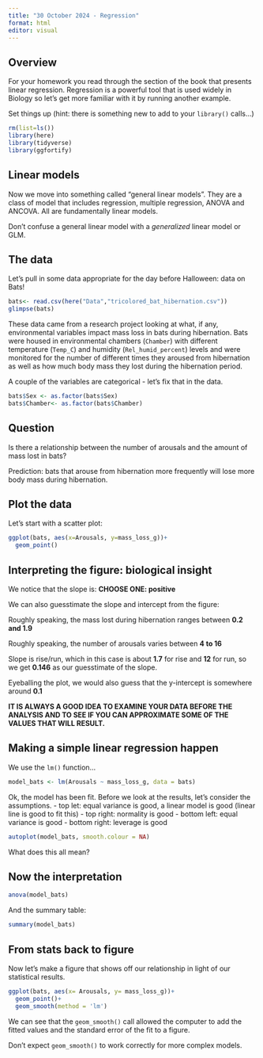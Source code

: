 ```yaml
---
title: "30 October 2024 - Regression"
format: html
editor: visual
---
```


## Overview

For your homework you read through the section of the book that presents linear regression. Regression is a powerful tool that is used widely in Biology so let's get more familiar with it by running another example.

Set things up (hint: there is something new to add to your `library()` calls...)

```r
rm(list=ls())
library(here)
library(tidyverse)
library(ggfortify)
```

## Linear models

Now we move into something called "general linear models". They are a class of model that includes regression, multiple regression, ANOVA and ANCOVA. All are fundamentally linear models.

Don't confuse a general linear model with a *generalized* linear model or GLM.

## The data

Let's pull in some data appropriate for the day before Halloween: data on Bats!

```r
bats<- read.csv(here("Data","tricolored_bat_hibernation.csv"))
glimpse(bats)
```

These data came from a research project looking at what, if any, environmental variables impact mass loss in bats during hibernation. Bats were housed in environmental chambers (`Chamber`) with different temperature (`Temp_C`) and humidity (`Rel_humid_percent`) levels and were monitored for the number of different times they aroused from hibernation as well as how much body mass they lost during the hibernation period.

A couple of the variables are categorical - let's fix that in the data.

```r
bats$Sex <- as.factor(bats$Sex)
bats$Chamber<- as.factor(bats$Chamber)
```

## Question

Is there a relationship between the number of arousals and the amount of mass lost in bats?

Prediction: bats that arouse from hibernation more frequently will lose more body mass during hibernation.

## Plot the data

Let's start with a scatter plot:

```r
ggplot(bats, aes(x=Arousals, y=mass_loss_g))+
  geom_point()
```

## Interpreting the figure: biological insight

We notice that the slope is: **CHOOSE ONE: positive **

We can also guesstimate the slope and intercept from the figure:

Roughly speaking, the mass lost during hibernation ranges between **0.2 and 1.9**

Roughly speaking, the number of arousals varies between **4 to 16**

Slope is rise/run, which in this case is about **1.7** for rise and **12** for run, so we get **0.146** as our guesstimate of the slope.

Eyeballing the plot, we would also guess that the y-intercept is somewhere around **0.1**

**IT IS ALWAYS A GOOD IDEA TO EXAMINE YOUR DATA BEFORE THE ANALYSIS AND TO SEE IF YOU CAN APPROXIMATE SOME OF THE VALUES THAT WILL RESULT.**

## Making a simple linear regression happen

We use the `lm()` function...

```r
model_bats <- lm(Arousals ~ mass_loss_g, data = bats)
```

Ok, the model has been fit. Before we look at the results, let's consider the assumptions.
- top let: equal variance is good, a linear model is good (linear line is good to fit this)
- top right: normality is good
- bottom left: equal variance is good 
- bottom right: leverage is good 

```r
autoplot(model_bats, smooth.colour = NA)
```

What does this all mean?

## Now the interpretation

```r
anova(model_bats)
```

And the summary table:

```r
summary(model_bats)
```

## From stats back to figure

Now let's make a figure that shows off our relationship in light of our statistical results.

```r
ggplot(bats, aes(x= Arousals, y= mass_loss_g))+
  geom_point()+
  geom_smooth(method = 'lm')
```

We can see that the `geom_smooth()` call allowed the computer to add the fitted values and the standard error of the fit to a figure.

Don't expect `geom_smooth()` to work correctly for more complex models.
